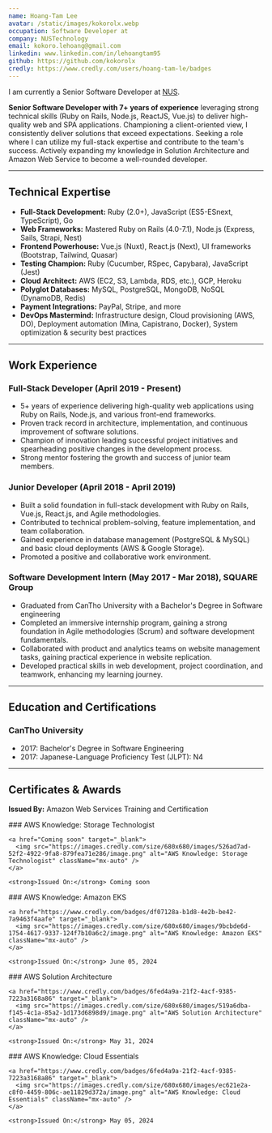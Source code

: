 ```yaml
---
name: Hoang-Tam Lee
avatar: /static/images/kokorolx.webp
occupation: Software Developer at
company: NUSTechnology
email: kokoro.lehoang@gmail.com
linkedin: www.linkedin.com/in/lehoangtam95
github: https://github.com/kokorolx
credly: https://www.credly.com/users/hoang-tam-le/badges
---
```


I am currently a Senior Software Developer at [NUS](https://nustechnology.com). <br/>

<strong>Senior Software Developer with 7+ years of experience</strong> leveraging strong technical skills
(Ruby on Rails, Node.js, ReactJS, Vue.js) to deliver high-quality web and SPA applications. Championing
a client-oriented view, I consistently deliver solutions that exceed expectations. Seeking a role where
I can utilize my full-stack expertise and contribute to the team's success. Actively expanding my knowledge
in Solution Architecture and Amazon Web Service to become a well-rounded developer.

---

## Technical Expertise

- <strong>Full-Stack Development:</strong> Ruby (2.0+), JavaScript (ES5-ESnext, TypeScript), Go
- <strong>Web Frameworks:</strong> Mastered Ruby on Rails (4.0-7.1), Node.js (Express, Sails, Strapi,
  Nest)
- <strong>Frontend Powerhouse:</strong> Vue.js (Nuxt), React.js (Next), UI frameworks (Bootstrap, Tailwind,
  Quasar)
- <strong>Testing Champion:</strong> Ruby (Cucumber, RSpec, Capybara), JavaScript (Jest)
- <strong>Cloud Architect:</strong> AWS (EC2, S3, Lambda, RDS, etc.), GCP, Heroku
- <strong>Polyglot Databases:</strong> MySQL, PostgreSQL, MongoDB, NoSQL (DynamoDB, Redis)
- <strong>Payment Integrations:</strong> PayPal, Stripe, and more
- <strong>DevOps Mastermind:</strong> Infrastructure design, Cloud provisioning (AWS, DO), Deployment
  automation (Mina, Capistrano, Docker), System optimization & security best practices

---

## Work Experience

### Full-Stack Developer (April 2019 - Present)

- 5+ years of experience delivering high-quality web applications using Ruby on Rails, Node.js, and various front-end frameworks.
- Proven track record in architecture, implementation, and continuous improvement of software solutions.
- Champion of innovation leading successful project initiatives and spearheading positive changes in the development process.
- Strong mentor fostering the growth and success of junior team members.

### Junior Developer (April 2018 - April 2019)

- Built a solid foundation in full-stack development with Ruby on Rails, Vue.js, React.js, and Agile methodologies.
- Contributed to technical problem-solving, feature implementation, and team collaboration.
- Gained experience in database management (PostgreSQL & MySQL) and basic cloud deployments (AWS & Google Storage).
- Promoted a positive and collaborative work environment.

### Software Development Intern (May 2017 - Mar 2018), SQUARE Group

- Graduated from CanTho University with a Bachelor's Degree in Software engineering
- Completed an immersive internship program, gaining a strong foundation in Agile methodologies (Scrum) and software development fundamentals.
- Collaborated with product and analytics teams on website management tasks, gaining practical experience in website replication.
- Developed practical skills in web development, project coordination, and teamwork, enhancing my learning journey.

---

## Education and Certifications

### CanTho University

- 2017: Bachelor's Degree in Software Engineering
- 2017: Japanese-Language Proficiency Test (JLPT): N4

---

## Certificates & Awards

<strong>Issued By:</strong> Amazon Web Services Training and Certification
<div className="grid grid-cols-1 sm:grid-cols-2 md:grid-cols-4  gap-4">
  <div className="text-center">
    ### AWS Knowledge: Storage Technologist

    <a href="Coming soon" target="_blank">
      <img src="https://images.credly.com/size/680x680/images/526ad7ad-52f2-4922-9fa8-879fea71e286/image.png" alt="AWS Knowledge: Storage Technologist" className="mx-auto" />
    </a>

    <strong>Issued On:</strong> Coming soon

  </div>

  <div className="text-center">
    ### AWS Knowledge: Amazon EKS

    <a href="https://www.credly.com/badges/df07128a-b1d8-4e2b-be42-7a9463f4aafe" target="_blank">
      <img src="https://images.credly.com/size/680x680/images/9bcbde6d-1754-4617-9337-124f7b10a6c2/image.png" alt="AWS Knowledge: Amazon EKS" className="mx-auto" />
    </a>

    <strong>Issued On:</strong> June 05, 2024

  </div>

  <div className="text-center">
    ### AWS Solution Architecture

    <a href="https://www.credly.com/badges/6fed4a9a-21f2-4acf-9385-7223a3168a86" target="_blank">
      <img src="https://images.credly.com/size/680x680/images/519a6dba-f145-4c1a-85a2-1d173d6898d9/image.png" alt="AWS Solution Architecture" className="mx-auto" />
    </a>

    <strong>Issued On:</strong> May 31, 2024

  </div>

  <div className="text-center">
    ### AWS Knowledge: Cloud Essentials

    <a href="https://www.credly.com/badges/6fed4a9a-21f2-4acf-9385-7223a3168a86" target="_blank">
      <img src="https://images.credly.com/size/680x680/images/ec621e2a-c8f0-4459-806c-ae11829d372a/image.png" alt="AWS Knowledge: Cloud Essentials" className="mx-auto" />
    </a>

    <strong>Issued On:</strong> May 05, 2024

  </div>
</div>
